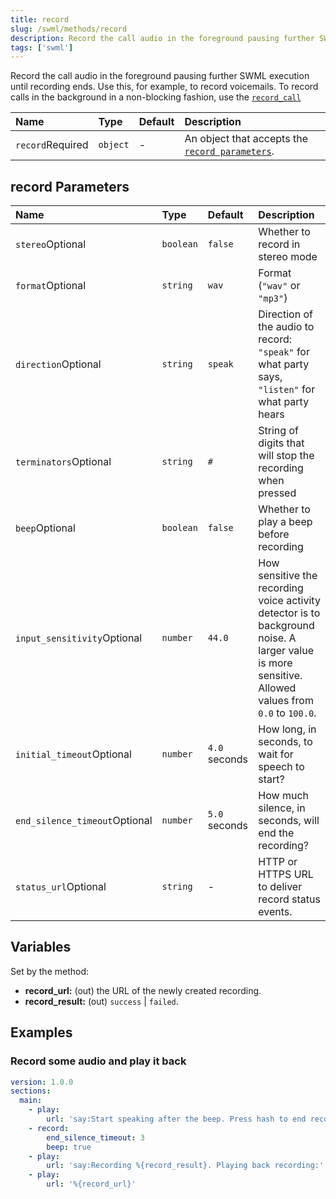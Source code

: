 ```yaml
---
title: record
slug: /swml/methods/record
description: Record the call audio in the foreground pausing further SWML execution until recording ends.
tags: ['swml']
---
```


Record the call audio in the foreground pausing further SWML execution until recording ends. Use this, for example, to record voicemails.
To record calls in the background in a non-blocking fashion, use the [`record_call`](./record_call.mdx)

| Name                                                   | Type     | Default | Description                                                           |
|:-------------------------------------------------------|:---------|:--------|:----------------------------------------------------------------------|
| `record`<span className="required-arg">Required</span> | `object` | -       | An object that accepts the [`record parameters`](#record-parameters). |

## **record Parameters**

| Name                                                                | Type      | Default       | Description                                                                                                                                         |
|:--------------------------------------------------------------------|:----------|:--------------|:----------------------------------------------------------------------------------------------------------------------------------------------------|
| `stereo`<span className="optional-arg">Optional</span>              | `boolean` | `false`       | Whether to record in stereo mode                                                                                                                    |
| `format`<span className="optional-arg">Optional</span>              | `string`  | `wav`         | Format (`"wav"` or `"mp3"`)                                                                                                                         |
| `direction`<span className="optional-arg">Optional</span>           | `string`  | `speak`       | Direction of the audio to record: `"speak"` for what party says, `"listen"` for what party hears                                                    |
| `terminators`<span className="optional-arg">Optional</span>         | `string`  | `#`           | String of digits that will stop the recording when pressed                                                                                          |
| `beep`<span className="optional-arg">Optional</span>                | `boolean` | `false`       | Whether to play a beep before recording                                                                                                             |
| `input_sensitivity`<span className="optional-arg">Optional</span>   | `number`  | `44.0`        | How sensitive the recording voice activity detector is to background noise. A larger value is more sensitive. Allowed values from `0.0` to `100.0`. |
| `initial_timeout`<span className="optional-arg">Optional</span>     | `number`  | `4.0` seconds | How long, in seconds, to wait for speech to start?                                                                                                  |
| `end_silence_timeout`<span className="optional-arg">Optional</span> | `number`  | `5.0` seconds | How much silence, in seconds, will end the recording?                                                                                               |
| `status_url`<span className="optional-arg">Optional</span>         | `string`  | -             | HTTP or HTTPS URL to deliver record status events.                                                                                               |

## **Variables**

Set by the method:

- **record_url:** (out) the URL of the newly created recording.
- **record_result:** (out) `success` | `failed`.

## **Examples**

### Record some audio and play it back

```yaml andJson
version: 1.0.0
sections:
  main:
    - play:
        url: 'say:Start speaking after the beep. Press hash to end recording.'
    - record:
        end_silence_timeout: 3
        beep: true
    - play:
        url: 'say:Recording %{record_result}. Playing back recording:'
    - play:
        url: '%{record_url}'
```
